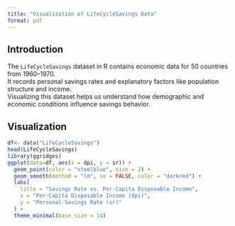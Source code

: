 ```yaml
---
title: "Visualization of LifeCycleSavings Data"
format: pdf
---
```


## Introduction

The `LifeCycleSavings` dataset in R contains economic data for 50 countries from 1960–1970.\
It records personal savings rates and explanatory factors like population structure and income.\
Visualizing this dataset helps us understand how demographic and economic conditions influence savings behavior.

## Visualization

```r

df<- data("LifeCycleSavings")
head(LifeCycleSavings)
library(ggridges)
ggplot(data=df, aes(x = dpi, y = sr)) +
  geom_point(color = "steelblue", size = 2) +
  geom_smooth(method = "lm", se = FALSE, color = "darkred") +
  labs(
    title = "Savings Rate vs. Per-Capita Disposable Income",
    x = "Per-Capita Disposable Income (dpi)",
    y = "Personal Savings Rate (sr)"
  ) +
  theme_minimal(base_size = 14)
```
